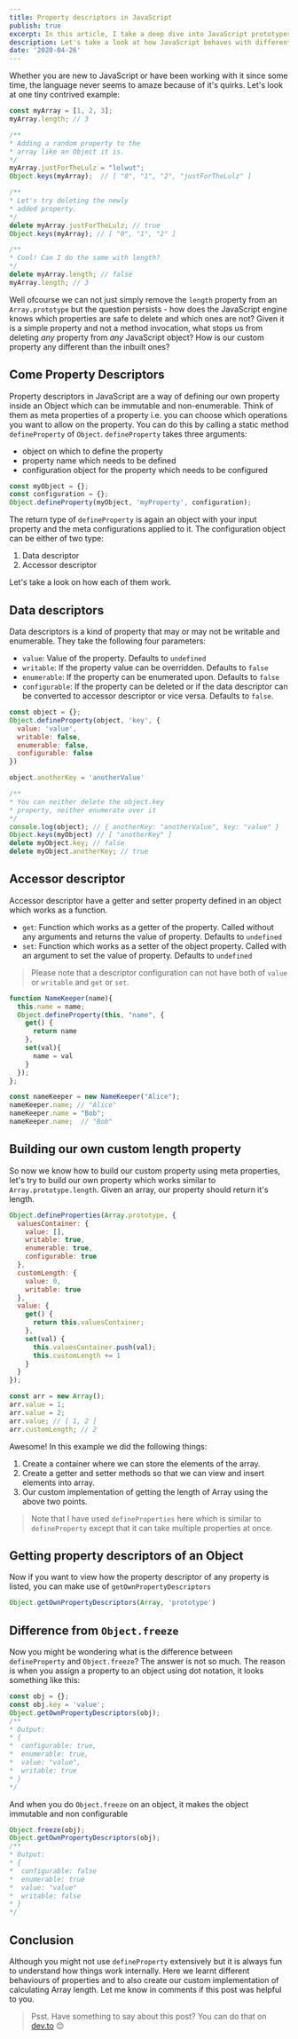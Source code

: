 ```yaml
---
title: Property descriptors in JavaScript
publish: true
excerpt: In this article, I take a deep dive into JavaScript prototypes and also explain about prototypal inheritance through it.
description: Let's take a look at how JavaScript behaves with different object properties and create our own custom implementation of Array.length
date: '2020-04-26'
---
```

Whether you are new to JavaScript or have been working with it since some time, the language never seems to amaze because of it's quirks. Let's look at one tiny contrived example:

```javascript
const myArray = [1, 2, 3];
myArray.length; // 3

/**
* Adding a random property to the
* array like an Object it is.
*/
myArray.justForTheLulz = "lolwut";
Object.keys(myArray);  // [ "0", "1", "2", "justForTheLulz" ]

/**
* Let's try deleting the newly
* added property.
*/
delete myArray.justForTheLulz; // true
Object.keys(myArray); // [ "0", "1", "2" ]

/**
* Cool! Can I do the same with length?
*/
delete myArray.length; // false
myArray.length; // 3
```

Well ofcourse we can not just simply remove the `length` property from an `Array.prototype` but the question persists - how does the JavaScript engine knows which properties are safe to delete and which ones are not? Given it is a simple property and not a method invocation, what stops us from deleting _any_ property from _any_ JavaScript object? How is our custom property any different than the inbuilt ones?

## Come Property Descriptors
Property descriptors in JavaScript are a way of defining our own property inside an Object which can be immutable and non-enumerable. Think of them as meta properties of a property i.e. you can choose which operations you want to allow on the property. You can do this by calling a static method `defineProperty` of `Object`. `defineProperty` takes three arguments:
- object on which to define the property
- property name which needs to be defined
- configuration object for the property which needs to be configured
```javascript
const myObject = {};
const configuration = {};
Object.defineProperty(myObject, 'myProperty', configuration);
```
The return type of `defineProperty` is again an object with your input property and the meta configurations applied to it. The configuration object can be either of two type:
1. Data descriptor
2. Accessor descriptor

Let's take a look on how each of them work.

## Data descriptors
Data descriptors is a kind of property that may or may not be writable and enumerable. They take the following four parameters:
- `value`: Value of the property. Defaults to `undefined`
- `writable`: If the property value can be overridden. Defaults to `false`
- `enumerable`: If the property can be enumerated upon. Defaults to `false`
- `configurable`: If the property can be deleted or if the data descriptor can be converted to accessor descriptor or vice versa. Defaults to `false`.

```javascript
const object = {};
Object.defineProperty(object, 'key', {
  value: 'value',
  writable: false,
  enumerable: false,
  configurable: false
})

object.anotherKey = 'anotherValue'

/**
* You can neither delete the object.key
* property, neither enumerate over it
*/
console.log(object); // { anotherKey: "anotherValue", key: "value" }
Object.keys(myObject) // [ "anotherKey" ]
delete myObject.key; // false
delete myObject.anotherKey; // true
```

## Accessor descriptor
Accessor descriptor have a getter and setter property defined in an object which works as a function.
- `get`: Function which works as a getter of the property. Called without any arguments and returns the value of property. Defaults to `undefined`
- `set`: Function which works as a setter of the object property. Called with an argument to set the value of property. Defaults to `undefined`

> Please note that a descriptor configuration can not have both of `value` or `writable` and `get` or `set`.

```javascript
function NameKeeper(name){
  this.name = name;
  Object.defineProperty(this, "name", {
    get() {
      return name
    },
    set(val){
      name = val
    }
  });
};

const nameKeeper = new NameKeeper("Alice");
nameKeeper.name; // "Alice"
nameKeeper.name = "Bob";
nameKeeper.name;  // "Bob"
```

## Building our own custom length property
So now we know how to build our custom property using meta properties, let's try to build our own property which works similar to `Array.prototype.length`. Given an array, our property should return it's length.
```javascript
Object.defineProperties(Array.prototype, {
  valuesContainer: {
    value: [],
    writable: true,
    enumerable: true,
    configurable: true
  },
  customLength: {
    value: 0,
    writable: true
  },
  value: {
    get() {
      return this.valuesContainer;
    },
    set(val) {
      this.valuesContainer.push(val);
      this.customLength += 1
    }
  }
});

const arr = new Array();
arr.value = 1;
arr.value = 2;
arr.value; // [ 1, 2 ]
arr.customLength; // 2
```

Awesome! In this example we did the following things:
1. Create a container where we can store the elements of the array.
2. Create a getter and setter methods so that we can view and insert elements into array.
3. Our custom implementation of getting the length of Array using the above two points.

> Note that I have used `defineProperties` here which is similar to `defineProperty` except that it can take multiple properties at once.

## Getting property descriptors of an Object
Now if you want to view how the property descriptor of any property is listed, you can make use of `getOwnPropertyDescriptors`
```javascript
Object.getOwnPropertyDescriptors(Array, 'prototype')
```

## Difference from `Object.freeze`
Now you might be wondering what is the difference between `defineProperty` and `Object.freeze`? The answer is not so much. The reason is when you assign a property to an object using dot notation, it looks something like this:
```javascript
const obj = {};
const obj.key = 'value';
Object.getOwnPropertyDescriptors(obj);
/**
* Output:
* {
*  configurable: true,
*  enumerable: true,
*  value: "value",
*  writable: true
* }
*/
```
And when you do `Object.freeze` on an object, it makes the object immutable and non configurable
```javascript
Object.freeze(obj);
Object.getOwnPropertyDescriptors(obj);
/**
* Output:
* {
*  configurable: false
*  enumerable: true
*  value: "value"
*  writable: false
* }
*/
```

## Conclusion
Although you might not use `defineProperty` extensively but it is always fun to understand how things work internally. Here we learnt different behaviours of properties and to also create our custom implementation of calculating Array length. Let me know in comments if this post was helpful to you.

> Psst. Have something to say about this post? You can do that on [dev.to](https://dev.to/varundey/property-descriptors-in-javascript-2c9n-temp-slug-9848235?preview=f60fc729216f81f95d6475c60e17febac52cb3f96104eb719b18279afae9bf16d7f9625915439b604a8234a68c3091cdfd78975fd0b3246328a61d4e) 😊